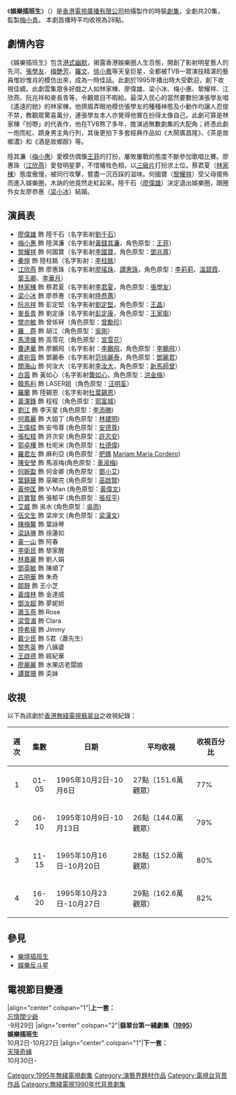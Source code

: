 {{無綫劇集 
| 中文劇名=娛樂插班生
| 英文劇名={{lang|en|From Act to Act}}
| 製作年份=1995年
| 翡翠台首播日期=1995年10月2日-10月27日
| 翡翠台首播時間=逢星期一至五 19:05-20:00（連廣告）
| 監製=[[梅小青|梅小青]]
| 編導=[[鍾成禮|鍾成禮]]、[[陳惠英|陳惠英]]、[[朱慧筠|朱慧筠]]、[[李樹芬_(編導)|李樹芬]]、<br/>[[陳志江|陳志江]]、[[羅鎮岳|羅鎮岳]]
| 製作統籌=[[江妙嫦|江妙嫦]]
| 助理編導=[[馮海林|馮海林]]、[[趙創成|趙創成]]、[[樊敏貞|樊敏貞]]、[[劉嘉和|劉嘉和]]、<br/>[[吳若恆|吳若恆]]、[[黃頴珊|黃頴珊]]、[[歐耀興|歐耀興]]
| 編審=[[賈偉南|賈偉南]]
| 編劇=[[賈偉南|賈偉南]]、[[李志賢|李志賢]]、[[曾保華|曾保華]]、[[孟惠良|孟惠良]]、<br/>[[朱鏡祺|朱鏡祺]]
| 集數=20
| 劇種=時裝
| 外景={{HKG-1959}}
| 製作公司=[[香港|香港]][[電視廣播有限公司|電視廣播有限公司]]
| 主演={{nowrap|[[廖偉雄|廖偉雄]]、[[梅小惠|梅小惠]]、[[黎耀祥|黎耀祥]]、[[江欣燕|江欣燕]]、<br/>[[林家棟|林家棟]]、[[梁小冰|梁小冰]]、[[阮兆祥|阮兆祥]]、[[麥長青|麥長青]]}}
| 主題曲=是是非非是是非
| 作曲=[[陳百祥|陳百祥]]、[[鄭嗚|鄭　嗚]]、[[小丙|小　丙]]
| 填詞=陳百祥、鄭　嗚、小　丙
| 主唱=[[陳百祥|陳百祥]]
| 相關=[[豪門插班生|豪門插班生]]<br>[[樂壇插班生|樂壇插班生]]<br>[[青春不要臉|青春不要臉]]
}}

《'''娛樂插班生'''》（{{lang-en|'''From Act to Act'''}}）是[[香港|香港]][[電視廣播有限公司|電視廣播有限公司]]拍攝製作的時裝[[劇集|劇集]]，全劇共20集，監製[[梅小青|梅小青]]。
本劇首播時平均收視為28點。

==劇情內容==
《娛樂插班生》包含[[港式幽默|港式幽默]]，揭露香港娛樂圈人生百態，開創了影射明星藝人的先河。[[張學友|張學友]]、[[梅艷芳|梅艷芳]]、[[羅文|羅文]]、[[徐小鳳|徐小鳳]]等天皇巨星，全都被TVB一眾演技精湛的藝員惟妙惟肖的模仿出來，成為一時佳話。此劇於1995年播出時大受歡迎，創下收視佳績。此劇雲集眾多好戲之人如林家棟、廖偉雄、梁小冰、梅小惠、黎耀祥、江欣燕、阮兆祥和麥長青等，令觀眾目不暇給。最深入民心的當然要數扮演張學友唱《遙遠的她》的林家棟，他擠眉弄眼地模仿張學友的種種神態及小動作均讓人忍俊不禁，教觀眾驚喜萬分，連張學友本人亦覺得他實在扮得太像自己。此劇可算是林家棟「扮嘢」的代表作，他在TVB熬了多年，擔演過無數劇集的大配角；終憑此劇一炮而紅、躋身男主角行列，其後更拍下多套經典作品如《大鬧廣昌隆》、《茶是故鄉濃》和《酒是故鄉醇》等。

陸其濂（[[梅小惠|梅小惠]]）愛模仿偶像[[王菲|王菲]]的打扮，屢敗屢戰的態度不斷參加歌唱比賽。廖惠珠（[[江欣燕|江欣燕]]）愛發明星夢，不惜犧牲色相，以[[三級片|三級片]]打扮求上位。蔡君夏（[[林家棟|林家棟]]）態度傲慢，被同行攻擊，嘗盡一沉百踩的滋味。何國寶（[[黎耀祥|黎耀祥]]）受父母擺佈而進入娛樂圈，木訥的他竟然走紅起來。陸千石（[[廖偉雄|廖偉雄]]）決定退出娛樂圈，跟圈外女友廖恭惠（[[梁小冰|梁小冰]]）結婚。

==演員表==
*[[廖偉雄|廖偉雄]] 飾 陸千石（名字影射[[劉千石|劉千石]]）
*[[梅小惠|梅小惠]] 飾 陸淇濂（名字影射[[黃錢其濂|黃錢其濂]]，角色原型：[[王菲|王菲]]）
*[[黎耀祥|黎耀祥]] 飾 何國寶（名字影射[[李國寶|李國寶]]，角色原型：[[鄧兆尊|鄧兆尊]]）
*[[秦煌|秦煌]] 飾 陸柱銘（名字影射：[[李柱銘|李柱銘]]）
*[[江欣燕|江欣燕]] 飾 廖惠珠（名字影射[[廖瑤珠|廖瑤珠]]、[[譚惠珠|譚惠珠]]，角色原型：[[李莉莉|李莉莉]]、[[溫碧霞|溫碧霞]]、[[葉玉卿|葉玉卿]]、[[李華月|李華月]]）
*[[林家棟|林家棟]] 飾 蔡君夏（名字影射[[李君夏|李君夏]]，角色原型：[[張學友|張學友]]）
*[[梁小冰|梁小冰]] 飾 廖恭惠（名字影射[[陸恭蕙|陸恭蕙]]）
*[[阮兆祥|阮兆祥]] 飾 彭定堅（名字影射[[劉定堅|劉定堅]]，角色原型：[[王晶|王晶]]）
*[[麥長青|麥長青]] 飾 劉定康（名字影射[[彭定康|彭定康]]，角色原型：[[王家衛|王家衛]]）
*[[樊亦敏|樊亦敏]] 飾 曾係冧（角色原型：[[曾勵珍|曾勵珍]]）
*[[羅莽|羅　莽]] 飾 胡江（角色原型：[[吳剛|吳剛]]）
*[[馬清儀|馬清儀]] 飾 高雪花（角色原型：[[宮雪花|宮雪花]]）
*[[曹達華|曹達華]] 飾 廖鵬飛（名字影射：[[李鵬飛_(香港)|李鵬飛]]，角色原型：[[李鵬飛_(香港)|李鵬飛]]））
*[[盧宛茵|盧宛茵]] 飾 鄧麗泰（名字影射[[范徐麗泰|范徐麗泰]]，角色原型：[[鄧麗君|鄧麗君]]）
*[[關海山|關海山]] 飾 何汝大（名字影射[[李汝大|李汝大]]，角色原型：[[新馬師曾|新馬師曾]]）
*[[白茵|白茵]] 飾 黃如心（名字影射[[龔如心|龔如心]]，角色原型：[[洪金梅|洪金梅]]）
*[[韓馬利|韓馬利]] 飾 LASER姐（角色原型：[[汪明荃|汪明荃]]）
*[[羅蘭_(香港)|羅蘭]] 飾 陸錫恩（名字影射[[杜葉錫恩|杜葉錫恩]]）
*[[黃澤鋒|黃澤鋒]] 飾 程程（角色原型：[[郭富城|郭富城]]）
*[[劉江|劉江]] 飾 李天星 (角色原型：[[李添勝|李添勝]])
*[[何嘉麗|何嘉麗]] 飾 大姐丁 (角色原型：[[林建明|林建明]])
*[[王偉樑|王偉樑]] 飾 安甩尊 (角色原型：[[安德尊|安德尊]])
*[[張松枝|張松枝]] 飾 許次安 (角色原型：[[許志安|許志安]])
*[[郭卓樺|郭卓樺]] 飾 杜呃米 (角色原型：[[杜德偉|杜德偉]])
*[[羅君左|羅君左]] 飾 麻利亞 (角色原型：[[肥媽|肥媽]] [[Mariam_Maria_Cordero|Mariam Maria Cordero]])
*[[陳安瑩|陳安瑩]] 飾 馬淑梅(角色原型：[[車淑梅|車淑梅]])
*[[何婉盈|何婉盈]] 飾 何金卿 (角色原型：[[鄧小艾|鄧小艾]])
*[[葉振聲|葉鎮聲]] 飾 巫睇完 (角色原型：[[巫啟賢|巫啟賢]])
*[[黃仲匡|黃仲匡]] 飾 V-Man (角色原型：[[黃偉文|黃偉文]])
*[[許實賢|許實賢]] 飾 張郁平 (角色原型：[[張叔平|張叔平]])
*[[艾威|艾威]] 飾 吳水 (角色原型：[[吳雨|吳雨]])
*[[伍文生|伍文生]] 飾 梁岸文 (角色原型：[[梁漢文|梁漢文]])
*[[陳梅馨|陳梅馨]] 飾 葉詠琴
*[[梁詠琳|梁詠琳]] 飾 徐蓮如
*[[黃一山|黃一山]] 飾 阿春
*[[李衛民|李衛民]] 飾 黎家醒
*[[林嘉麗|林嘉麗]] 飾 劉人娟
*[[鄧英敏|鄧英敏]] 飾 陳順了
*[[古明華|古明華]] 飾 朱奇
*[[鄒靜|鄒靜]] 飾 王小芝
*[[黃煒林|黃煒林]] 飾 金達威
*[[鄧汝超|鄧汝超]] 飾 夢妮妲
*[[蕭玉燕|蕭玉燕]] 飾 Rose
*[[梁雪湄|梁雪湄]] 飾 Clara
*[[陸希揚|陸希揚]] 飾 Jimmy
*[[戴少民|戴少民]] 飾 S君（蕭先生）
*[[黎秀英|黎秀英]] 飾 八姨婆
*[[王啟德|王啟德]] 飾 經紀華
*[[廖麗麗|廖麗麗]] 飾 水果店老闆娘
*[[譚寶珊|譚寶珊]] 飾 奀妹

==收視==

以下為該劇於[[香港|香港]][[無綫電視|無綫電視]][[翡翠台|翡翠台]]之收視紀錄：

{|class=wikitable
!週次!!集數!!日期!!平均收視!!收視百分比
|-
|align=center|1||align=center|01-05||1995年10月2日-10月6日||27點（151.6萬觀眾）||77%
|-
|align=center|2||align=center|06-10||1995年10月9日-10月13日||26點（144.0萬觀眾）||79%
|-
|align=center|3||align=center|11-15||1995年10月16日-10月20日||28點（152.0萬觀眾）||80%
|-
|align=center|4||align=center|16-20||1995年10月23日-10月27日||29點（162.6萬觀眾）||82%
|}

==參見==
*[[樂壇插班生|樂壇插班生]]
*[[娛樂反斗星|娛樂反斗星]]

==電視節目變遷==
{{start box}}
|align="center" colspan="1"|'''上一套：'''<br/>[[忘情闊少爺|忘情闊少爺]]<br/>-9月29日
|align="center" colspan="2"|'''翡翠台第一綫劇集（[[翡翠台電視劇集列表_(1995年)#第一線劇集|1995]]）'''<br/>'''娛樂插班生'''<br/>10月2日-10月27日
|align="center" colspan="1"|'''下一套：'''<br/>[[天降奇緣|天降奇緣]]<br/>10月30日-
{{end box}}

{{電視節目的變遷
|電視台={{HKG-NOC}}[[無綫電視|無綫電視]][[翡翠台|翡翠台]]
|播放檔次=星期一至五 19:05-20:00 時段
|節目名稱=娛樂插班生<br/>（1995.10.02 - 1995.10.27）
|上一節目=[[忘情闊少爺|忘情闊少爺]]<br/>（1995.09.04 - 1995.09.29）
|下一節目=[[天降奇緣|天降奇緣]]<br/>（1995.10.30 - 1995.11.24）
}}
{{梅小青}}
[[Category:1995年無綫電視劇集|Category:1995年無綫電視劇集]]
[[Category:演藝界題材作品|Category:演藝界題材作品]]
[[Category:電視台背景作品|Category:電視台背景作品]]
[[Category:無綫電視1990年代背景劇集|Category:無綫電視1990年代背景劇集]]